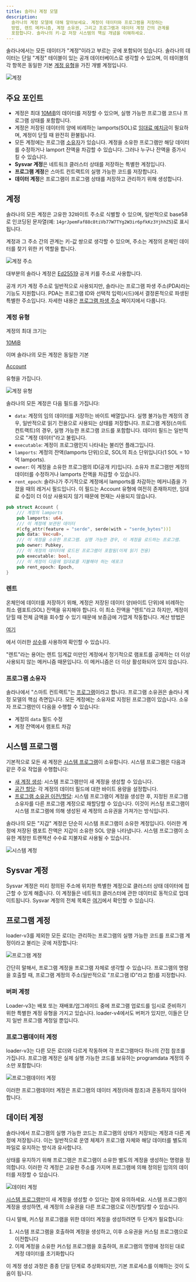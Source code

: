 ```yaml
---
title: 솔라나 계정 모델
description:
  솔라나의 계정 모델에 대해 알아보세요. 계정이 데이터와 프로그램을 저장하는
  방법, 렌트 메커니즘, 계정 소유권, 그리고 프로그램과 데이터 계정 간의 관계를
  포함합니다. 솔라나의 키-값 저장 시스템의 핵심 개념을 이해하세요.
---
```


솔라나에서는 모든 데이터가 "계정"이라고 부르는 곳에 포함되어 있습니다. 솔라나의
데이터는 단일 "계정" 테이블이 있는 공개 데이터베이스로 생각할 수 있으며, 이
테이블의 각 항목은 동일한 기본
[계정 유형](https://github.com/anza-xyz/agave/blob/v2.1.13/sdk/account/src/lib.rs#L48-L60)을
가진 개별 계정입니다.

![계정](/assets/docs/core/accounts/accounts.png)

## 주요 포인트

- 계정은 최대
  [10MiB](https://github.com/anza-xyz/agave/blob/v2.1.13/sdk/program/src/system_instruction.rs#L85)의
  데이터를 저장할 수 있으며, 실행 가능한 프로그램 코드나 프로그램 상태를
  포함합니다.
- 계정은 저장된 데이터의 양에 비례하는 lamports(SOL)로
  [임대료 예치금](https://github.com/anza-xyz/agave/blob/v2.1.13/sdk/rent/src/lib.rs#L93-L97)이
  필요하며, 계정이 닫힐 때 완전히 환불됩니다.
- 모든 계정에는 프로그램
  [소유자](https://github.com/anza-xyz/agave/blob/v2.1.13/sdk/account/src/lib.rs#L55)가
  있습니다. 계정을 소유한 프로그램만 해당 데이터를 수정하거나 lamport 잔액을
  차감할 수 있습니다. 그러나 누구나 잔액을 증가시킬 수 있습니다.
- **Sysvar 계정**은 네트워크 클러스터 상태를 저장하는 특별한 계정입니다.
- **프로그램 계정**은 스마트 컨트랙트의 실행 가능한 코드를 저장합니다.
- **데이터 계정**은 프로그램이 프로그램 상태를 저장하고 관리하기 위해
  생성합니다.

## 계정

솔라나의 모든 계정은 고유한 32바이트 주소로 식별할 수 있으며, 일반적으로
base58로 인코딩된 문자열(예: `14grJpemFaf88c8tiVb77W7TYg2W3ir6pfkKz3YjhhZ5`)로
표시됩니다.

계정과 그 주소 간의 관계는 키-값 쌍으로 생각할 수 있으며, 주소는 계정의 온체인
데이터를 찾기 위한 키 역할을 합니다.

![계정 주소](/assets/docs/core/accounts/account-address.svg)

대부분의 솔라나 계정은 [Ed25519](https://ed25519.cr.yp.to/) 공개 키를 주소로
사용합니다.

공개 키가 계정 주소로 일반적으로 사용되지만, 솔라나는 프로그램 파생
주소(PDA)라는 기능도 지원합니다. PDA는 프로그램 ID와 선택적 입력(시드)에서
결정론적으로 파생된 특별한 주소입니다. 자세한 내용은
[프로그램 파생 주소](/docs/core/pda) 페이지에서 다룹니다.

### 계정 유형

계정의 최대 크기는

[10MiB](https://github.com/anza-xyz/agave/blob/v2.1.13/sdk/program/src/system_instruction.rs#L85)

이며 솔라나의 모든 계정은 동일한 기본

[Account](https://github.com/anza-xyz/agave/blob/v2.1.13/sdk/account/src/lib.rs#L48-L60)

유형을 가집니다.

![계정 유형](/assets/docs/core/accounts/account-type.svg)

솔라나의 모든 계정은 다음 필드를 가집니다:

- `data`: 계정의 임의 데이터를 저장하는 바이트 배열입니다. 실행 불가능한 계정의
  경우, 일반적으로 읽기 전용으로 사용되는 상태를 저장합니다. 프로그램
  계정(스마트 컨트랙트)의 경우, 실행 가능한 프로그램 코드를 포함합니다. 데이터
  필드는 일반적으로 "계정 데이터"라고 불립니다.
- `executable`: 계정이 프로그램인지 나타내는 불리언 플래그입니다.
- `lamports`: 계정의 잔액(lamports 단위)으로, SOL의 최소 단위입니다(1 SOL = 10억
  lamports).
- `owner`: 이 계정을 소유한 프로그램의 ID(공개 키)입니다. 소유자 프로그램만
  계정의 데이터를 수정하거나 lamports 잔액을 차감할 수 있습니다.
- `rent_epoch`: 솔라나가 주기적으로 계정에서 lamports를 차감하는 메커니즘을
  가졌을 때의 레거시 필드입니다. 이 필드는 Account 유형에 여전히 존재하지만,
  임대료 수집이 더 이상 사용되지 않기 때문에 현재는 사용되지 않습니다.

```rust title="기본 계정 유형"
pub struct Account {
    /// 계정의 lamports
    pub lamports: u64,
    /// 이 계정에 보관된 데이터
    #[cfg_attr(feature = "serde", serde(with = "serde_bytes"))]
    pub data: Vec<u8>,
    /// 이 계정을 소유한 프로그램. 실행 가능한 경우, 이 계정을 로드하는 프로그램.
    pub owner: Pubkey,
    /// 이 계정의 데이터에 로드된 프로그램이 포함됨(이제 읽기 전용)
    pub executable: bool,
    /// 이 계정이 다음에 임대료를 지불해야 하는 에포크
    pub rent_epoch: Epoch,
}
```

### 렌트

온체인에 데이터를 저장하기 위해, 계정은 저장된 데이터 양(바이트 단위)에 비례하는
최소 램포트(SOL) 잔액을 유지해야 합니다. 이 최소 잔액을 "렌트"라고 하지만,
계정이 닫힐 때 전체 금액을 회수할 수 있기 때문에 보증금에 가깝게 작동합니다.
계산 방법은

[여기](https://github.com/anza-xyz/agave/blob/v2.1.13/sdk/rent/src/lib.rs#L93-L97)

에서 이러한
[상수](https://github.com/anza-xyz/agave/blob/v2.1.13/sdk/rent/src/lib.rs#L47-L70)를
사용하여 확인할 수 있습니다.

"렌트"라는 용어는 렌트 임계값 미만인 계정에서 정기적으로 램포트를 공제하는 더
이상 사용되지 않는 메커니즘 때문입니다. 이 메커니즘은 더 이상 활성화되어 있지
않습니다.

### 프로그램 소유자

솔라나에서 "스마트 컨트랙트"는 [프로그램](/docs/core/programs)이라고 합니다.
프로그램 소유권은 솔라나 계정 모델의 핵심 측면입니다. 모든 계정에는 소유자로
지정된 프로그램이 있습니다. 소유자 프로그램만이 다음을 수행할 수 있습니다:

- 계정의 `data` 필드 수정
- 계정 잔액에서 램포트 차감

## 시스템 프로그램

기본적으로 모든 새 계정은
[시스템 프로그램](https://github.com/anza-xyz/agave/tree/v2.1.13/programs/system/src)이
소유합니다. 시스템 프로그램은 다음과 같은 주요 작업을 수행합니다:

- [새 계정 생성](https://github.com/anza-xyz/agave/blob/v2.1.13/programs/system/src/system_processor.rs#L146):
  시스템 프로그램만이 새 계정을 생성할 수 있습니다.
- [공간 할당](https://github.com/anza-xyz/agave/blob/v2.1.13/programs/system/src/system_processor.rs#L71):
  각 계정의 데이터 필드에 대한 바이트 용량을 설정합니다.
- [프로그램 소유권 이전/할당](https://github.com/anza-xyz/agave/blob/v2.1.13/programs/system/src/system_processor.rs#L113):
  시스템 프로그램이 계정을 생성한 후, 지정된 프로그램 소유자를 다른 프로그램
  계정으로 재할당할 수 있습니다. 이것이 커스텀 프로그램이 시스템 프로그램에 의해
  생성된 새 계정의 소유권을 가져가는 방식입니다.

솔라나의 모든 "지갑" 계정은 단순히 시스템 프로그램이 소유한 계정입니다. 이러한
계정에 저장된 램포트 잔액은 지갑이 소유한 SOL 양을 나타냅니다. 시스템 프로그램이
소유한 계정만 트랜잭션 수수료 지불자로 사용될 수 있습니다.

![시스템 계정](/assets/docs/core/accounts/system-account.svg)

## Sysvar 계정

Sysvar 계정은 미리 정의된 주소에 위치한 특별한 계정으로 클러스터 상태 데이터에
접근할 수 있게 해줍니다. 이 계정들은 네트워크 클러스터에 관한 데이터로 동적으로
업데이트됩니다. Sysvar 계정의 전체 목록은
[여기](https://docs.anza.xyz/runtime/sysvars)에서 확인할 수 있습니다.

## 프로그램 계정

loader-v3를 제외한 모든 로더는 관리하는 프로그램의 실행 가능한 코드를 프로그램
계정이라고 불리는 곳에 저장합니다:

![프로그램 계정](/assets/docs/core/accounts/program-account-simple.svg)

간단히 말해서, 프로그램 계정을 프로그램 자체로 생각할 수 있습니다. 프로그램의
명령을 호출할 때, 프로그램 계정의 주소(일반적으로 "프로그램 ID"라고 함)를
지정합니다.

### 버퍼 계정

Loader-v3는 배포 또는 재배포/업그레이드 중에 프로그램 업로드를 임시로 준비하기
위한 특별한 계정 유형을 가지고 있습니다. loader-v4에서도 버퍼가 있지만, 이들은
단지 일반 프로그램 계정일 뿐입니다.

### 프로그램데이터 계정

loader-v3는 다른 모든 로더와 다르게 작동하며 각 프로그램마다 하나의 간접 참조를
가집니다. 프로그램 계정은 실제 실행 가능한 코드를 보유하는 programdata 계정의
주소만 포함합니다:

![프로그램데이터 계정](/assets/docs/core/accounts/program-account-expanded.svg)

이러한 프로그램데이터 계정은 프로그램의 데이터 계정(아래 참조)과 혼동하지 않아야
합니다.

## 데이터 계정

솔라나에서 프로그램의 실행 가능한 코드는 프로그램의 상태가 저장되는 계정과 다른
계정에 저장됩니다. 이는 일반적으로 운영 체제가 프로그램 자체와 해당 데이터를
별도의 파일로 유지하는 방식과 유사합니다.

상태를 유지하기 위해 프로그램은 프로그램이 소유한 별도의 계정을 생성하는 명령을
정의합니다. 이러한 각 계정은 고유한 주소를 가지며 프로그램에 의해 정의된 임의의
데이터를 저장할 수 있습니다.

![데이터 계정](/assets/docs/core/accounts/data-account.svg)

[시스템 프로그램](/docs/core/accounts#system-program)만이 새 계정을 생성할 수
있다는 점에 유의하세요. 시스템 프로그램이 계정을 생성하면, 새 계정의 소유권을
다른 프로그램으로 이전/할당할 수 있습니다.

다시 말해, 커스텀 프로그램을 위한 데이터 계정을 생성하려면 두 단계가 필요합니다:

1. 시스템 프로그램을 호출하여 계정을 생성하고, 이후 소유권을 커스텀 프로그램으로
   이전합니다
2. 이제 계정을 소유한 커스텀 프로그램을 호출하여, 프로그램의 명령에 정의된 대로
   계정 데이터를 초기화합니다

이 계정 생성 과정은 종종 단일 단계로 추상화되지만, 기본 프로세스를 이해하는 것이
도움이 됩니다.
